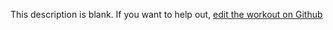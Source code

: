 
  This description is blank. If you want to help out, [edit the workout on Github](https://www.github.com/LiftArcade/exercises/blob/main/exercises/dumbbell-standing-one-arm-triceps-extension-description.mdx)